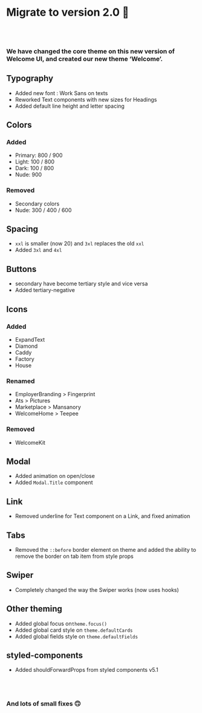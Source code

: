 # Migrate to version 2.0 🎉

<br /><br />

### We have changed the core theme on this new version of Welcome UI, and created our new theme ‘Welcome’.

## Typography

- Added new font : Work Sans on texts
- Reworked Text components with new sizes for Headings
- Added default line height and letter spacing

## Colors

### Added

- Primary: 800 / 900
- Light: 100 / 800
- Dark: 100 / 800
- Nude: 900

### Removed

- Secondary colors
- Nude: 300 / 400 / 600

## Spacing

- `xxl` is smaller (now 20) and `3xl` replaces the old `xxl`
- Added `3xl` and `4xl`

## Buttons

- secondary have become tertiary style and vice versa
- Added tertiary-negative

## Icons

### Added

- ExpandText
- Diamond
- Caddy
- Factory
- House

### Renamed

- EmployerBranding > Fingerprint
- Ats > Pictures
- Marketplace > Mansanory
- WelcomeHome > Teepee

### Removed

- WelcomeKit

## Modal

- Added animation on open/close
- Added `Modal.Title` component

## Link

- Removed underline for Text component on a Link, and fixed animation

## Tabs

- Removed the `::before` border element on theme and added the ability to remove the border on tab item from style props

## Swiper

- Completely changed the way the Swiper works (now uses hooks)

## Other theming

- Added global focus on`theme.focus()`
- Added global card style on `theme.defaultCards`
- Added global fields style on `theme.defaultFields`

## styled-components

- Added shouldForwardProps from styled components v5.1

<br /><br />

### And lots of small fixes 🙃
